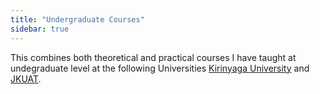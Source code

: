 ```yaml
---
title: "Undergraduate Courses"
sidebar: true
---
```


This combines both theoretical and practical courses I have taught at undegraduate level at the following Universities [Kirinyaga University](https://www.kyu.ac.ke/) and [JKUAT](https://www.jkuat.ac.ke/).
